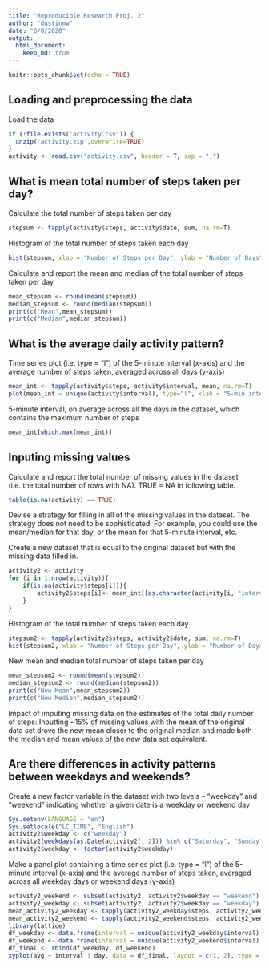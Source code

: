 ---
title: "Reproducible Research Proj. 2"
author: "dustinmw"
date: "6/8/2020"
output: 
  html_document:
    keep_md: true
---

```{r setup, include=FALSE}
knitr::opts_chunk$set(echo = TRUE)
```



## Loading and preprocessing the data

Load the data
```{r}
if (!file.exists('activity.csv')) {
  unzip('activity.zip',overwrite=TRUE)
}
activity <- read.csv("activity.csv", header = T, sep = ",")
```




## What is mean total number of steps taken per day?

Calculate the total number of steps taken per day
```{r}
stepsum <- tapply(activity$steps, activity$date, sum, na.rm=T)
```

Histogram of the total number of steps taken each day
```{r}
hist(stepsum, xlab = "Number of Steps per Day", ylab = "Number of Days", main = "Steps per Day" , col = "green")
```

Calculate and report the mean and median of the total number of steps taken per day
```{r}
mean_stepsum <- round(mean(stepsum))
median_stepsum <- round(median(stepsum))
print(c("Mean",mean_stepsum))
print(c("Median",median_stepsum))
```





## What is the average daily activity pattern?

Time series plot (i.e. type = "l") of the 5-minute interval (x-axis) and the average number of steps taken, averaged across all days (y-axis)
```{r}
mean_int <- tapply(activity$steps, activity$interval, mean, na.rm=T)
plot(mean_int ~ unique(activity$interval), type="l", xlab = "5-min interval" , ylab = "Average Steps During Interval" , col = "green")
```

5-minute interval, on average across all the days in the dataset, which contains the maximum number of steps
```{r}
mean_int[which.max(mean_int)]
```





## Inputing missing values

Calculate and report the total number of missing values in the dataset (i.e. the total number of rows with NA).  TRUE = NA in following table.
```{r}
table(is.na(activity) == TRUE)
```

Devise a strategy for filling in all of the missing values in the dataset. The strategy does not need to be sophisticated. For example, you could use the mean/median for that day, or the mean for that 5-minute interval, etc.

Create a new dataset that is equal to the original dataset but with the missing data filled in.
```{r}
activity2 <- activity
for (i in 1:nrow(activity)){
    if(is.na(activity$steps[i])){
        activity2$steps[i]<- mean_int[[as.character(activity[i, "interval"])]]
    }
}
```

Histogram of the total number of steps taken each day
```{r}
stepsum2 <- tapply(activity2$steps, activity2$date, sum, na.rm=T)
hist(stepsum2, xlab = "Number of Steps per Day", ylab = "Number of Days", main = "Steps per Day" , col = "green")
```

New mean and median total number of steps taken per day
```{r}
mean_stepsum2 <- round(mean(stepsum2))
median_stepsum2 <- round(median(stepsum2))
print(c("New Mean",mean_stepsum2))
print(c("New Median",median_stepsum2))
```

Impact of imputing missing data on the estimates of the total daily number of steps:
Inputting ~15% of missing values with the mean of the original data set drove the new mean closer to the original median and made both the median and mean values of the new data set equivalent.







## Are there differences in activity patterns between weekdays and weekends?

Create a new factor variable in the dataset with two levels – “weekday” and “weekend” indicating whether a given date is a weekday or weekend day
```{r}
Sys.setenv(LANGUAGE = "en")
Sys.setlocale("LC_TIME", "English")
activity2$weekday <- c("weekday")
activity2[weekdays(as.Date(activity2[, 2])) %in% c("Saturday", "Sunday", "saturday", "sunday"), ][4] <- c("weekend")
activity2$weekday <- factor(activity2$weekday)
```

Make a panel plot containing a time series plot (i.e. type = "l") of the 5-minute interval (x-axis) and the average number of steps taken, averaged across all weekday days or weekend days (y-axis)
```{r}
activity2_weekend <- subset(activity2, activity2$weekday == "weekend")
activity2_weekday <- subset(activity2, activity2$weekday == "weekday")
mean_activity2_weekday <- tapply(activity2_weekday$steps, activity2_weekday$interval, mean)
mean_activity2_weekend <- tapply(activity2_weekend$steps, activity2_weekend$interval, mean)
library(lattice)
df_weekday <- data.frame(interval = unique(activity2_weekday$interval), avg = as.numeric(mean_activity2_weekday), day = rep("weekday", length(mean_activity2_weekday)))
df_weekend <- data.frame(interval = unique(activity2_weekend$interval), avg = as.numeric(mean_activity2_weekend), day = rep("weekend", length(mean_activity2_weekend)))
df_final <- rbind(df_weekday, df_weekend)
xyplot(avg ~ interval | day, data = df_final, layout = c(1, 2), type = "l", ylab = "Average Number of Steps" , col = "green")
```